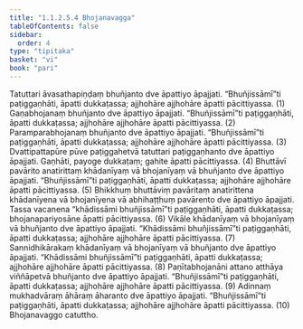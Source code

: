 ```yaml
---
title: "1.1.2.5.4 Bhojanavagga"
tableOfContents: false
sidebar:
  order: 4
type: "tipitaka"
basket: "vi"
book: "pari"
---
```



<DynamicBreadcrumb />

<Division number="168" book="pari" bookNo="5" page="65">

<Paragraph number="418" book="pari">
Tatuttari āvasathapiṇḍaṃ bhuñjanto dve āpattiyo āpajjati. “Bhuñjissāmī”ti paṭiggaṇhāti, āpatti dukkaṭassa; ajjhohāre ajjhohāre āpatti pācittiyassa. (1)
</Paragraph>

<Paragraph number="419" book="pari">
Gaṇabhojanaṃ bhuñjanto dve āpattiyo āpajjati. “Bhuñjissāmī”ti paṭiggaṇhāti, āpatti dukkaṭassa; ajjhohāre ajjhohāre āpatti pācittiyassa. (2)
</Paragraph>

<Paragraph number="420" book="pari">
Paramparabhojanaṃ bhuñjanto dve āpattiyo āpajjati. “Bhuñjissāmī”ti paṭiggaṇhāti, āpatti dukkaṭassa; ajjhohāre ajjhohāre āpatti pācittiyassa. (3)
</Paragraph>

<Paragraph number="421" book="pari">
Dvattipattapūre pūve paṭiggahetvā tatuttari paṭiggaṇhanto dve āpattiyo āpajjati. Gaṇhāti, payoge dukkaṭaṃ; gahite āpatti pācittiyassa. (4)
</Paragraph>

<Paragraph number="422" book="pari">
Bhuttāvī pavārito anatirittaṃ khādanīyaṃ vā bhojanīyaṃ vā bhuñjanto dve āpattiyo āpajjati. “Bhuñjissāmī”ti paṭiggaṇhāti, āpatti dukkaṭassa; ajjhohāre ajjhohāre āpatti pācittiyassa. (5)
</Paragraph>

<Paragraph number="423" book="pari">
Bhikkhuṃ bhuttāviṃ pavāritaṃ anatirittena khādanīyena vā bhojanīyena vā abhihaṭṭhuṃ pavārento dve āpattiyo āpajjati. Tassa vacanena “khādissāmi bhuñjissāmī”ti paṭiggaṇhāti, āpatti dukkaṭassa; bhojanapariyosāne āpatti pācittiyassa. (6)
</Paragraph>

<Paragraph number="424" book="pari">
Vikāle khādanīyaṃ vā bhojanīyaṃ vā bhuñjanto dve āpattiyo āpajjati. “Khādissāmi bhuñjissāmī”ti paṭiggaṇhāti, āpatti dukkaṭassa; ajjhohāre ajjhohāre āpatti pācittiyassa. (7)
</Paragraph>

<Paragraph number="425" book="pari">
Sannidhikārakaṃ khādanīyaṃ vā bhojanīyaṃ vā bhuñjanto dve āpattiyo āpajjati. “Khādissāmi bhuñjissāmī”ti paṭiggaṇhāti, āpatti dukkaṭassa; ajjhohāre ajjhohāre āpatti pācittiyassa. (8)
</Paragraph>

<Paragraph number="426" book="pari">
Paṇītabhojanāni attano atthāya viññāpetvā bhuñjanto dve āpattiyo āpajjati. “Bhuñjissāmī”ti paṭiggaṇhāti, āpatti dukkaṭassa; ajjhohāre ajjhohāre āpatti pācittiyassa. (9)
</Paragraph>

<Paragraph number="427" book="pari">
Adinnaṃ mukhadvāraṃ āhāraṃ āharanto dve āpattiyo āpajjati. “Bhuñjissāmī”ti paṭiggaṇhāti, āpatti dukkaṭassa; ajjhohāre ajjhohāre āpatti pācittiyassa. (10)

</Paragraph>
</Division>

<Paragraph number="428" type="center" book="pari">
Bhojanavaggo catuttho.
</Paragraph>